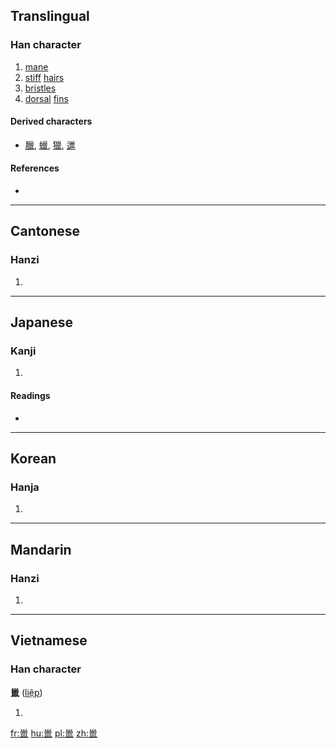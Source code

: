 {{also|鬣}}
==Translingual==

===Han character===
{{Han char|rn=47|rad=巛|as=12|sn=15|four=|canj=VVWKV|ids=}}

# [[mane]]
# [[stiff]] [[hair]]s
# [[bristle]]s
# [[dorsal]] [[fin]]s

====Derived characters====
* [[臘]], [[蠟]], [[獵]], [[邋]]

====References====
* {{Han ref|kx=0324.220|dkj=08702|dj=0625.160|hdz=21098.180|uh=5DE4|ud=24036}}

----

==Cantonese==

===Hanzi===
{{yue-hanzi|jyut=[[lip6]]|y=lip6}}

# {{defn|lang=yue|sort=巛12}}

----

==Japanese==

===Kanji===
{{ja-kanji|grade=9|rs=巛12}}

# {{defn|lang=ja|sort=巛12}}

====Readings====
* {{ja-readings|on=[[りょう]] (ryou)|kun=[[たてがみ]] (tategami), [[もと]] (moto)}}

----

==Korean==

===Hanja===
{{ko-hanja|hangeul=[[렵]]>[[엽]]|eumhun=|rv=ryeop>yeop|mr=ryŏp>yŏp|y=lyep>yep}}

# {{defn|lang=ko|sort=巛12}}

----

==Mandarin==

===Hanzi===
{{cmn-hanzi|pin=[[liè]] ([[lie4]])|wg=lieh<sup>4</sup>}}

# {{defn|lang=cmn|sort=巛12}}

----

==Vietnamese==

===Han character===
'''巤''' ([[liệp]])

# {{defn|lang=vi}}

[[fr:巤]]
[[hu:巤]]
[[pl:巤]]
[[zh:巤]]